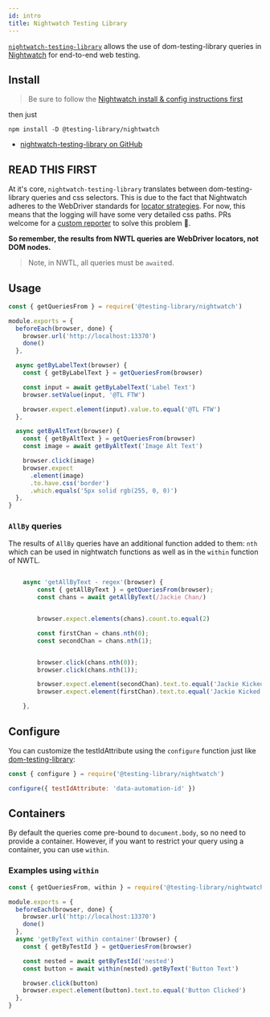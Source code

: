 ```yaml
---
id: intro
title: Nightwatch Testing Library
---
```


[`nightwatch-testing-library`][gh] allows the use of dom-testing-library queries
in [Nightwatch](https://nightwatchjs.org) for end-to-end web testing.

## Install

> Be sure to follow the
> [Nightwatch install & config instructions first](https://nightwatchjs.org/gettingstarted/installation/)

then just

```
npm install -D @testing-library/nightwatch
```

- [nightwatch-testing-library on GitHub][gh]

## READ THIS FIRST

At it's core, `nightwatch-testing-library` translates between
dom-testing-library queries and css selectors. This is due to the fact that
Nightwatch adheres to the WebDriver standards for
[locator strategies](https://www.w3.org/TR/webdriver/#locator-strategies). For
now, this means that the logging will have some very detailed css paths. PRs
welcome for a
[custom reporter](https://nightwatchjs.org/guide/extending-nightwatch/#custom-reporter)
to solve this problem 🤗.

**So remember, the results from NWTL queries are WebDriver locators, not DOM
nodes.**

> Note, in NWTL, all queries must be `await`ed.

## Usage

```javascript
const { getQueriesFrom } = require('@testing-library/nightwatch')

module.exports = {
  beforeEach(browser, done) {
    browser.url('http://localhost:13370')
    done()
  },

  async getByLabelText(browser) {
    const { getByLabelText } = getQueriesFrom(browser)

    const input = await getByLabelText('Label Text')
    browser.setValue(input, '@TL FTW')

    browser.expect.element(input).value.to.equal('@TL FTW')
  },

  async getByAltText(browser) {
    const { getByAltText } = getQueriesFrom(browser)
    const image = await getByAltText('Image Alt Text')

    browser.click(image)
    browser.expect
      .element(image)
      .to.have.css('border')
      .which.equals('5px solid rgb(255, 0, 0)')
  },
}
```

### `AllBy` queries

The results of `AllBy` queries have an additional function added to them: `nth`
which can be used in nightwatch functions as well as in the `within` function of
NWTL.

```javascript

    async 'getAllByText - regex'(browser) {
        const { getAllByText } = getQueriesFrom(browser);
        const chans = await getAllByText(/Jackie Chan/)


        browser.expect.elements(chans).count.to.equal(2)

        const firstChan = chans.nth(0);
        const secondChan = chans.nth(1);


        browser.click(chans.nth(0));
        browser.click(chans.nth(1));

        browser.expect.element(secondChan).text.to.equal('Jackie Kicked');
        browser.expect.element(firstChan).text.to.equal('Jackie Kicked');

    },

```

## Configure

You can customize the testIdAttribute using the `configure` function just like
[dom-testing-library][config]:

```javascript
const { configure } = require('@testing-library/nightwatch')

configure({ testIdAttribute: 'data-automation-id' })
```

## Containers

By default the queries come pre-bound to `document.body`, so no need to provide
a container. However, if you want to restrict your query using a container, you
can use `within`.

### Examples using `within`

```javascript
const { getQueriesFrom, within } = require('@testing-library/nightwatch')

module.exports = {
  beforeEach(browser, done) {
    browser.url('http://localhost:13370')
    done()
  },
  async 'getByText within container'(browser) {
    const { getByTestId } = getQueriesFrom(browser)

    const nested = await getByTestId('nested')
    const button = await within(nested).getByText('Button Text')

    browser.click(button)
    browser.expect.element(button).text.to.equal('Button Clicked')
  },
}
```

[config]: https://testing-library.com/docs/dom-testing-library/api-configuration
[gh]: https://github.com/testing-library/nightwatch-testing-library
